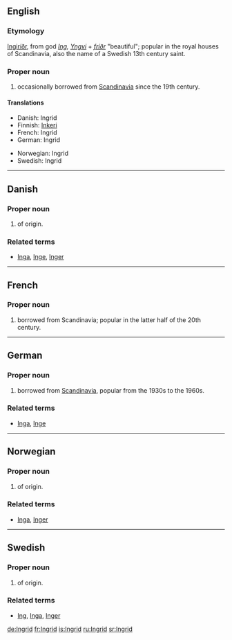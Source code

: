 == English ==

===Etymology===
{{ON.}} [[Ingiríðr]], from  god ''[[Ing]], [[Yngvi]]''  +  ''[[fríðr]]'' "beautiful"; popular in the royal houses of Scandinavia, also the name of a Swedish 13th century saint.

===Proper noun===
{{infl|en|proper noun}}

# {{given name|female}} occasionally borrowed from [[Scandinavia]] since the 19th century.

====Translations====
{{top}}
*Danish: Ingrid
*Finnish: [[Inkeri]]
*French: Ingrid
*German: Ingrid
{{mid}}
*Norwegian: Ingrid
*Swedish: Ingrid
{{bottom}}

----

==Danish==

===Proper noun===
{{infl|da|proper noun}}

# {{given name|female||da:}} of {{ON.|lang=da}} origin.

===Related terms===
*[[Inga]], [[Inge]], [[Inger]]

----

==French==

===Proper noun===
{{infl|fr|proper noun}}

# {{given name|female||fr:}} borrowed from Scandinavia; popular in the latter half of the 20th century.

----

==German==

===Proper noun===
{{infl|de|proper noun}}

# {{given name|female||de:}} borrowed from [[Scandinavia]], popular from the 1930s to the 1960s.

===Related terms===
*[[Inga]], [[Inge]]

----

==Norwegian==

===Proper noun===
{{infl|no|proper noun}}

# {{given name|female||no:}} of {{ON.|lang=no}} origin.

===Related terms===
*[[Inga]], [[Inger]]

----

==Swedish==

===Proper noun===
{{infl|sv|proper noun}}

# {{given name|female||sv:}} of {{ON.|lang=sv}} origin.

===Related terms===
*[[Ing]], [[Inga]], [[Inger]]

[[de:Ingrid]]
[[fr:Ingrid]]
[[is:Ingrid]]
[[ru:Ingrid]]
[[sr:Ingrid]]